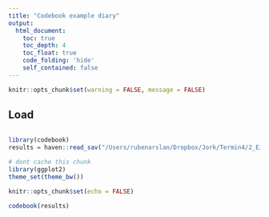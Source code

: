 ```yaml
---
title: "Codebook example diary"
output:
  html_document:
    toc: true
    toc_depth: 4
    toc_float: true
    code_folding: 'hide'
    self_contained: false
---
```


```r
knitr::opts_chunk$set(warning = FALSE, message = FALSE)

```


## Load
```r
```
```r
library(codebook)
results = haven::read_sav("/Users/rubenarslan/Dropbox/Jork/Termin4/2_EidWohlbefinden.sav")
```

```r
# dont cache this chunk
library(ggplot2)
theme_set(theme_bw())

knitr::opts_chunk$set(echo = FALSE)
```
```r
codebook(results)
```

